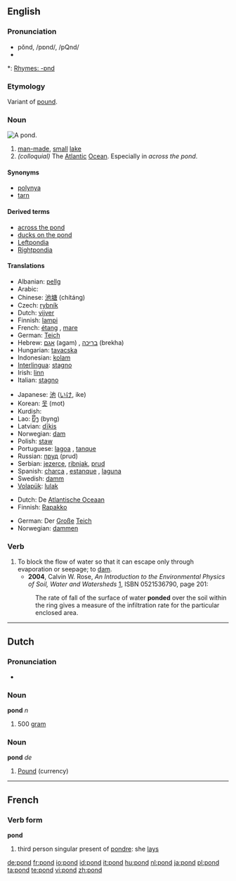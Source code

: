 {{wikipedia}}
==English==

===Pronunciation===
* pŏnd, /pɒnd/, /pQnd/
* {{audio|en-us-pond.ogg|Audio (US)}}

*: [[Rhymes:English:-ɒnd|Rhymes: -ɒnd]]

===Etymology===
Variant of [[pound]].

===Noun===
[[Image:Pond.jpeg|thumb|right|A pond.]]
{{en-noun}}

# <!--DefNSmallLake--> [[man-made]], [[small]] [[lake]]
# <!--DefAtlOcean--> ''(colloquial)'' The [[Atlantic]] [[Ocean]].  Especially in ''across the pond''.

====Synonyms====
* [[polynya]]
* [[tarn]]

====Derived terms====
* [[across the pond]]
* [[ducks on the pond]]
* [[Leftpondia]]
* [[Rightpondia]]

====Translations====
{{trans-top|small lake}}
* Albanian: [[pellg]]
* Arabic: {{Arab|[[بركة]]}} {{IPAchar|(bírka)}} {{f}}
* Chinese: [[池塘]] (chítáng)
* Czech: [[rybník]] {{m}}
* Dutch: [[vijver]] {{m}}
* Finnish: [[lampi]]
* French: [[étang]] {{m}}, [[mare]] {{f}}
* German: [[Teich]] {{m}}
* Hebrew: [[אגם]] (agam) {{m}}, [[בריכה]] (brekha) {{f}}
* Hungarian: [[tavacska]]
* Indonesian: [[kolam]]
* [[Interlingua]]: [[stagno]]
* Irish: [[linn]] {{f}}
* Italian: [[stagno]] {{m}}
{{trans-mid}}
* Japanese: [[池]] ([[いけ]], ike)
* Korean: [[못]] (mot)
* Kurdish: {{KUchar|[[گۆم]]}}
* Lao: [[ບຶງ]] (byng)
* Latvian: [[dīķis]] {{m}}
* Norwegian: [[dam]]
* Polish: [[staw]] {{m}}
* Portuguese: [[lagoa]] {{f}}, [[tanque]] {{m}}
* Russian: [[пруд]] (prud) {{m}}
* Serbian: [[jezerce]], [[ribnjak]], [[prud]]
* Spanish: [[charca]] {{m}}, [[estanque]] {{m}}, [[laguna]] {{f}}
* Swedish: [[damm]] {{c}}
* [[Volapük]]: [[lulak]]
{{trans-bottom}}

{{trans-top|The Atlantic Ocean}}
* Dutch: De [[Atlantische Oceaan]]
* Finnish: [[Rapakko]]
{{trans-mid}}
* German: Der [[groß|Große]] [[Teich]]
* Norwegian: [[dammen]]
{{trans-bottom}}

===Verb===
{{en-verb}}

# To block the flow of water so that it can escape only through evaporation or seepage; to [[dam]].
#* '''2004''', Calvin W. Rose, ''An Introduction to the Environmental Physics of Soil, Water and Watersheds'' [http://books.google.com/books?id=TxCQ-DaSIwUC], ISBN 0521536790, page 201:
#: The rate of fall of the surface of water '''ponded''' over the soil within the ring gives a measure of the infiltration rate for the particular enclosed area.

----

==Dutch==

===Pronunciation===
* {{audio|Nl-pond.ogg|audio}}

===Noun===
'''pond''' ''n''

# <!--DefN500g--> 500 [[gram]]

===Noun===
'''pond''' ''de''

# <!--DefNCurrency--> [[Pound]] (currency)

----

==French==

===Verb form===
'''pond'''

# third person singular present of [[pondre]]: she [[lays]]

[[de:pond]]
[[fr:pond]]
[[io:pond]]
[[id:pond]]
[[it:pond]]
[[hu:pond]]
[[nl:pond]]
[[ja:pond]]
[[pl:pond]]
[[ta:pond]]
[[te:pond]]
[[vi:pond]]
[[zh:pond]]